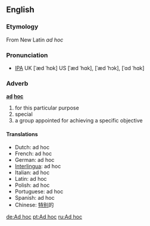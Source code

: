 == English ==
===Etymology===
From New Latin ''ad hoc''

===Pronunciation===
* [[IPA]] UK [ˈæd ˈhɒk] US [ˈæd ˈhɑk], [ˈæd ˈhɔk], [ˈɑd ˈhɑk]

===Adverb===
'''[[ad]] [[hoc]]'''

# for this particular purpose
# special
# a group appointed for achieving a specific objective

==== Translations ====
*Dutch: ad hoc
*French: ad hoc 
*German: ad hoc 
*[[Interlingua]]: ad hoc 
*Italian: ad hoc
*Latin: ad hoc
*Polish: ad hoc
*Portuguese: ad hoc
*Spanish: ad hoc
*Chinese: [[特别]]的

[[de:Ad hoc]]
[[pt:Ad hoc]]
[[ru:Ad hoc]]